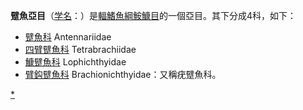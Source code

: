 {{CJK-New-Char|29F7E|29F8C|ver=B}}
{{Automatic Taxobox
| image=
| image_caption=
| taxon=Antennarioidei
| subdivision_ranks = [[科|科]]
| subdivision =
*見內文
}}
'''躄魚亞目'''（[[学名|学名]]：{{lang|la|Antennarioidei}}）是[[輻鰭魚綱|輻鰭魚綱]][[鮟鱇目|鮟鱇目]]的一個亞目。其下分成4科，如下：
*[[躄魚科|躄魚科]] Antennariidae
*[[四臂躄魚科|四臂躄魚科]] Tetrabrachiidae
*[[鱇躄魚科|鱇躄魚科]] Lophichthyidae
*[[臂鈎躄魚科|臂鈎躄魚科]] Brachionichthyidae：又稱疣躄魚科。
{{Taxonbar|from=Q1480602}}

[[Category:躄魚亞目|*]]